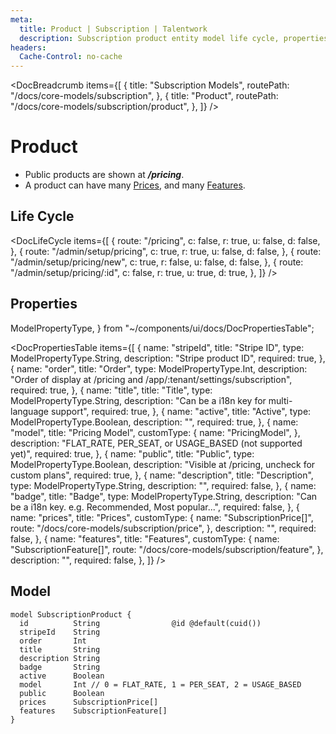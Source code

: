 ```yaml
---
meta:
  title: Product | Subscription | Talentwork
  description: Subscription product entity model life cycle, properties and model
headers:
  Cache-Control: no-cache
---
```



<DocBreadcrumb
  items={[
    {
      title: "Subscription Models",
      routePath: "/docs/core-models/subscription",
    },
    {
      title: "Product",
      routePath: "/docs/core-models/subscription/product",
    },
  ]}
/>

# Product

- Public products are shown at **_/pricing_**.
- A product can have many [Prices](price), and many [Features](feature).

## Life Cycle


<DocLifeCycle
  items={[
    {
      route: "/pricing",
      c: false,
      r: true,
      u: false,
      d: false,
    },
    {
      route: "/admin/setup/pricing",
      c: true,
      r: true,
      u: false,
      d: false,
    },
    {
      route: "/admin/setup/pricing/new",
      c: true,
      r: false,
      u: false,
      d: false,
    },
    {
      route: "/admin/setup/pricing/:id",
      c: false,
      r: true,
      u: true,
      d: true,
    },
  ]}
/>

## Properties

  ModelPropertyType,
} from "~/components/ui/docs/DocPropertiesTable";

<DocPropertiesTable
  items={[
    {
      name: "stripeId",
      title: "Stripe ID",
      type: ModelPropertyType.String,
      description: "Stripe product ID",
      required: true,
    },
    {
      name: "order",
      title: "Order",
      type: ModelPropertyType.Int,
      description:
        "Order of display at /pricing and /app/:tenant/settings/subscription",
      required: true,
    },
    {
      name: "title",
      title: "Title",
      type: ModelPropertyType.String,
      description:
        "Can be a i18n key for multi-language support",
      required: true,
    },
    {
      name: "active",
      title: "Active",
      type: ModelPropertyType.Boolean,
      description: "",
      required: true,
    },
    {
      name: "model",
      title: "Pricing Model",
      customType: {
        name: "PricingModel",
      },
      description:
        "FLAT_RATE, PER_SEAT, or USAGE_BASED (not supported yet)",
      required: true,
    },
    {
      name: "public",
      title: "Public",
      type: ModelPropertyType.Boolean,
      description:
        "Visible at /pricing, uncheck for custom plans",
      required: true,
    },
    {
      name: "description",
      title: "Description",
      type: ModelPropertyType.String,
      description: "",
      required: false,
    },
    {
      name: "badge",
      title: "Badge",
      type: ModelPropertyType.String,
      description:
        "Can be a i18n key. e.g. Recommended, Most popular...",
      required: false,
    },
    {
      name: "prices",
      title: "Prices",
      customType: {
        name: "SubscriptionPrice[]",
        route: "/docs/core-models/subscription/price",
      },
      description: "",
      required: false,
    },
    {
      name: "features",
      title: "Features",
      customType: {
        name: "SubscriptionFeature[]",
        route: "/docs/core-models/subscription/feature",
      },
      description: "",
      required: false,
    },
  ]}
/>

## Model

```
model SubscriptionProduct {
  id          String                @id @default(cuid())
  stripeId    String
  order       Int
  title       String
  description String
  badge       String
  active      Boolean
  model       Int // 0 = FLAT_RATE, 1 = PER_SEAT, 2 = USAGE_BASED
  public      Boolean
  prices      SubscriptionPrice[]
  features    SubscriptionFeature[]
}
```
